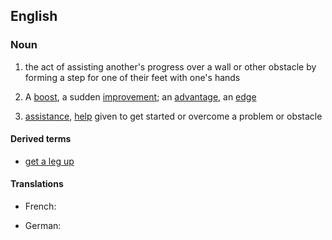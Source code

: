 ==English==

===Noun===
{{head|en|noun}}

# {{lb|en|literally}} the act of assisting another's progress over a wall or other obstacle by forming a step for one of their feet with one's hands
# {{lb|en|figuratively}} A [[boost]], a sudden [[improvement]]; an [[advantage]], an [[edge]]
# {{lb|en|figuratively}} [[assistance]], [[help]] given to get started or overcome a problem or obstacle

====Derived terms====
* [[get a leg up]]

====Translations====
{{trans-top|forming a step with one's hands}}
* French: {{t+|fr|courte échelle|f}}
{{trans-mid}}
* German: {{t+|de|Räuberleiter|f}}
{{trans-bottom}}